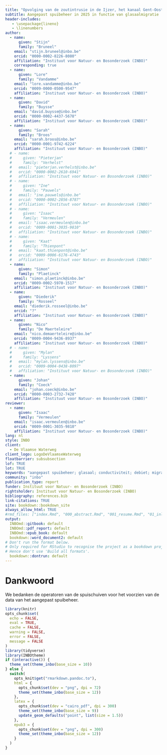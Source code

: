 ```yaml
---
title: "Opvolging van de zoutintrusie in de Ijzer, het kanaal Gent-Oostende, het Leopoldkanaal, het afleidingskanaal van de Leie en de Noordede"
subtitle: Aangepast spuibeheer in 2025 in functie van glasaalmigratie
header-includes:
   - \usepackage{lineno}
   - \linenumbers
author:
  - name:
      given: "Stijn"
      family: "Bruneel"
    email: "stijn.bruneel@inbo.be"
    orcid: "0000-0002-8226-8080"
    affiliation: "Instituut voor Natuur- en Bosonderzoek (INBO)"
    corresponding: true
  - name:
      given: "Lore"
      family: "Vandamme"
    email: "lore.vandamme@inbo.be"
    orcid: "0009-0000-0500-9547"
    affiliation: "Instituut voor Natuur- en Bosonderzoek (INBO)"
  - name:
      given: "David"
      family: "Buysse"
    email: "david.buysse@inbo.be"
    orcid: "0000-0002-4437-5678"
    affiliation: "Instituut voor Natuur- en Bosonderzoek (INBO)"
  - name:
      given: "Sarah"
      family: "Broos"
    email: "sarah.broos@inbo.be"
    orcid: "0000-0001-9742-6224"
    affiliation: "Instituut voor Natuur- en Bosonderzoek (INBO)"
  # - name:
  #     given: "Pieterjan"
  #     family: "Verhelst"
  #   email: "pieterjan.verhelst@inbo.be"
  #   orcid: "0000-0002-2610-6941"
  #   affiliation: "Instituut voor Natuur- en Bosonderzoek (INBO)"
  # - name:
  #     given: "Ine"
  #     family: "Pauwels"
  #   email: "ine.pauwels@inbo.be"
  #   orcid: "0000-0002-2856-8787"
  #   affiliation: "Instituut voor Natuur- en Bosonderzoek (INBO)"
  # - name:
  #     given: "Isaac"
  #     family: "Vermeulen"
  #   email: "isaac.vermeulen@inbo.be"
  #   orcid: "0009-0001-3035-9810"
  #   affiliation: "Instituut voor Natuur- en Bosonderzoek (INBO)"
  # - name:
  #     given: "Kaat"
  #     family: "Thienpont"
  #   email: "kaat.thienpont@inbo.be"
  #   orcid: "0009-0006-6176-4743"
  #   affiliation: "Instituut voor Natuur- en Bosonderzoek (INBO)"
  - name:
      given: "Simon"
      family: "Plaetinck"
    email: "simon.plaetinck@inbo.be"
    orcid: "0009-0002-5970-1517"
    affiliation: "Instituut voor Natuur- en Bosonderzoek (INBO)"
  - name:
      given: "Diederik"
      family: "Rosseel"
    email: "diederik.rosseel@inbo.be"
    orcid: "?"
    affiliation: "Instituut voor Natuur- en Bosonderzoek (INBO)"
  - name:
      given: "Nico"
      family: "De Maerteleire"
    email: "nico.demaerteleire@inbo.be"
    orcid: "0009-0004-9436-8937"
    affiliation: "Instituut voor Natuur- en Bosonderzoek (INBO)"
  # - name:
  #     given: "Mylan"
  #     family: "Lyssens"
  #   email: "mylan.lyssens@inbo.be"
  #   orcid: "0009-0004-0438-8097"
  #   affiliation: "Instituut voor Natuur- en Bosonderzoek (INBO)"
  - name:
      given: "Johan"
      family: "Coeck"
    email: "johan.coeck@inbo.be"
    orcid: "0000-0003-2732-7428"
    affiliation: "Instituut voor Natuur- en Bosonderzoek (INBO)"
reviewer:
  - name:
      given: "Isaac"
      family: "Vermeulen"
    email: "isaac.vermeulen@inbo.be"
    orcid: "0009-0001-3035-9810"
    affiliation: "Instituut voor Natuur- en Bosonderzoek (INBO)"
lang: nl
style: INBO
client:
  - De Vlaamse Waterweg
client_logo: LogoDeVlaamseWaterweg
floatbarrier: subsubsection
lof: TRUE
lot: TRUE
keywords: "aangepast spuibeheer; glasaal; conductiviteit; debiet; migratie"
community: "inbo"
publication_type: report
funder: Instituut voor Natuur- en Bosonderzoek (INBO)
rightsholder: Instituut voor Natuur- en Bosonderzoek (INBO)
bibliography: references.bib
link-citations: TRUE
site: bookdown::bookdown_site
always_allow_html: TRUE
#rmd_files: ["index.Rmd", "000_abstract.Rmd", "001_resume.Rmd", "01_inleiding.Rmd", "02_materiaal_en_methoden.Rmd", "./resultaten/2023/03_resultaten_2023.Rmd", "zzz_references_and_appendix.Rmd"]
output:
  INBOmd::gitbook: default
  INBOmd::pdf_report: default
  INBOmd::epub_book: default
  bookdown::word_document2: default
# Don't run the format below.
# Only required for RStudio to recognise the project as a bookdown project.
# Hence don't use 'Build all formats'.
  bookdown::dontrun: default
---
```


# Dankwoord {.unnumbered}

We bedanken de operatoren van de spuischuiven voor het voorzien van de data van het aangepast spuibeheer.

```r
library(knitr)
opts_chunk$set(
  echo = FALSE,
  eval = TRUE,
  cache = FALSE,
  warning = FALSE,
  error = FALSE,
  message = FALSE
)
library(tidyverse)
library(INBOtheme)
if (interactive()) {
  theme_set(theme_inbo(base_size = 10))
} else {
  switch(
    opts_knit$get("rmarkdown.pandoc.to"),
    html = {
      opts_chunk$set(dev = "png", dpi = 72)
      theme_set(theme_inbo(base_size = 12))
    },
    latex = {
      opts_chunk$set(dev = "cairo_pdf", dpi = 300)
      theme_set(theme_inbo(base_size = 9))
      update_geom_defaults("point", list(size = 1.5))
    },
    epub3 = {
      opts_chunk$set(dev = "png", dpi = 300)
      theme_set(theme_inbo(base_size = 12))
    }
  )
}
```
